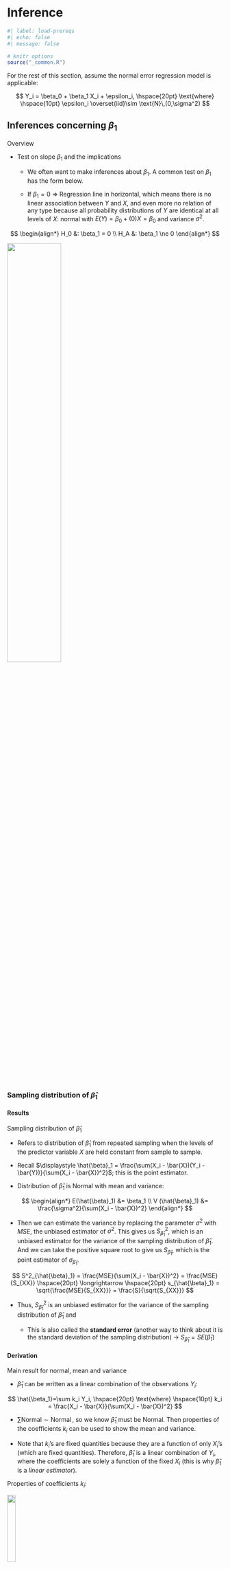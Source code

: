 # Inference {#sec-inference}

```r
#| label: load-prereqs
#| echo: false
#| message: false

# knitr options
source("_common.R")

```

<!-- % define LaTeX macros (/shortcuts) -->

<!-- % define vector (without parentheses, so when writing out in like a definition) of the form X_1, ..., X_n, where X and n are variable. NOTE: to call use $\vecn{X}{n}$ -->

\newcommand{\vecn}[2]{#1_1, \ldots, #1_{#2}}

<!-- % shortcut for ~ 'Named dist ' in normal font with space before parameters would go -->

\newcommand{\follow}[1]{\sim \text{#1}\,}

<!-- % (followsp is short for 'follow special') shortcut that can be used for iid or ind ~ 'Named dist ' in normal font with space before parameters would go -->

\newcommand{\followsp}[2]{\overset{#1}\sim \text{#2}\,}

<!-- % define independence symbol (it basically makes two orthogonal symbols very close to each other. The number of \! controls the space between each of the orthogonal symbols) -->

\newcommand{\ind}{\perp \!\!\! \perp}

<!-- % shortcut for Cov(X,Y) with formatting for Cov -->

\newcommand{\cov}[1]{\mathrm{Cov}(#1)}

<!-- % shortcut for Corr(X,Y) with formatting for Corr -->

\newcommand{\corr}[1]{\mathrm{Corr}(#1)}

<!-- % shortcut for non-italic e in math mode -->

\newcommand{\e}{\mathrm{e}}

For the rest of this section, assume the normal error regression model is applicable:

$$
Y_i = \beta_0 + \beta_1 X_i + \epsilon_i, \hspace{20pt} \text{where} \hspace{10pt} \epsilon_i \overset{iid}\sim \text{N}\,(0,\sigma^2)
$$

## Inferences concerning $\beta_1$

Overview

-   Test on slope $\beta_1$ and the implications

    -   We often want to make inferences about $\beta_1$. A common test on $\beta_1$ has the form below.
    
    -   If $\beta_1 = 0$ $\Longrightarrow$ Regression line in horizontal, which means there is no linear association between $Y$ and $X$, and even more no relation of any type because all probability distributions of $Y$ are identical at all levels of $X$: normal with $E(Y) = \beta_0 + (0) X = \beta_0$ and variance $\sigma^2$.

$$
\begin{align*}
  H_0 &: \beta_1 = 0 \\
  H_A &: \beta_1 \ne 0
\end{align*}
$$

![](files/images/zero-slope.png){width="50%"}

### Sampling distribution of $\hat{\beta}_1$

::: panel-tabset
#### Results

Sampling distribution of $\hat{\beta}_1$

-   Refers to distribution of $\hat{\beta}_1$ from repeated sampling when the levels of the predictor variable $X$ are held constant from sample to sample.

-   Recall $\displaystyle \hat{\beta}_1 = \frac{\sum(X_i - \bar{X})(Y_i - \bar{Y})}{\sum(X_i - \bar{X})^2}$; this is the point estimator.

-   Distribution of $\hat{\beta}_1$ is Normal with mean and variance:

$$
 \begin{align*}
   E(\hat{\beta}_1) &= \beta_1 \\
  V (\hat{\beta}_1) &= \frac{\sigma^2}{\sum(X_i - \bar{X})^2}
 \end{align*}
 $$

-   Then we can estimate the variance by replacing the parameter $\sigma^2$ with $MSE$, the unbiased estimator of $\sigma^2$. This gives us $S^2_{\hat{\beta}_1}$, which is an unbiased estimator for the variance of the sampling distribution of $\hat{\beta}_1$. And we can take the positive square root to give us $S_{\hat{\beta}_1}$, which is the point estimator of $\sigma_{\hat{\beta}_1}$.

$$
  S^2_{\hat{\beta}_1} = \frac{MSE}{\sum(X_i - \bar{X})^2} = \frac{MSE}{S_{XX}} \hspace{20pt} \longrightarrow \hspace{20pt} s_{\hat{\beta}_1} = \sqrt{\frac{MSE}{S_{XX}}} = \frac{S}{\sqrt{S_{XX}}}
  $$

-   Thus, $S^2_{\hat{\beta}_1}$ is an unbiased estimator for the variance of the sampling distribution of $\hat{\beta}_1$ and

    -   This is also called the **standard error** (another way to think about it is the standard deviation of the sampling distribution) → $S_{\hat{\beta}_1} = SE(\hat{\beta}_1)$

#### Derivation

Main result for normal, mean and variance

-   $\hat{\beta}_1$ can be written as a linear combination of the observations $Y_i$:

$$
\hat{\beta_1}=\sum k_i Y_i, \hspace{20pt} \text{where} \hspace{10pt} k_i = \frac{X_i - \bar{X}}{\sum(X_i - \bar{X})^2}
$$

-   $\sum \text{Normal} \sim \text{Normal}\,$, so we know $\hat{\beta}_1$ must be Normal. Then properties of the coefficients $k_i$ can be used to show the mean and variance.

-   Note that $k_i$'s are fixed quantities because they are a function of only $X_i$'s (which are fixed quantities). Therefore, $\hat{\beta}_1$ is a linear combination of $Y_i$, where the coefficients are solely a function of the fixed $X_i$ (this is why $\hat{\beta}_1$ is a *linear estimator*).

Properties of coefficients $k_i$:

![](files/images/ki-properties.png){width="20%"}

Proof of linear combination:

![](files/images/proof-linear-combination.png){width="50%"}

Proofs of properties of $k_i$:

![](files/images/proof-ki-properties.png){width="50%"}

Proof of mean:

![](files/images/proof-mean.png){width="50%"}

Proof of variance:

![](files/images/proof-variance.png){width="50%"}

Can also prove that $\hat{\beta}_1$ has minimum variance among all unbiased linear estimators.

<!-- page 43 of textbook, not hard to follow -->
:::

### Sampling distribution of $(\hat{\beta}_1 - \beta_1) / S_{\hat{\beta}_1}$

::: panel-tabset
#### Results

$$
\frac{\hat{\beta}_1 - \beta_1}{S_{\hat{\beta}_1}} = \frac{\hat{\beta}_1 - \beta_1}{\sqrt{MSE / S_{XX}}} \sim \text{t}\,_{n - 2}
$$

#### Derivation

Deriving the distribution of the standardized slope → $\displaystyle \frac{\hat{\beta}_1 - E(\hat{\beta}_1)}{SE(\hat{\beta}_1)}$

-   Technically when standardizing with an estimated standard deviation it is referred to as *studentized* statistic.

![](files/images/placeholder.png){width="50%"}

<!-- Can show the coefficients ki for model with intercept as well (written out in regression notes, probably not necessary); and my proofs have a bit more steps for extra clarity -->
:::

### Confidence interval for $\beta_1$

Forming interval

$$
\begin{align*}
  & P(-t_{\alpha/2, n-2} \le \frac{\hat{\beta}_1 - \beta_1}{S_{\hat{\beta}_1}} \le t_{\alpha/2, n-2}) = 1 - \alpha \\
  & \Longleftrightarrow \hspace{20pt} P(\hat{\beta}_1 - t_{\alpha/2, n-2} \cdot S_{\hat{\beta}_1} \le \frac{ - \beta_1}{S_{\hat{\beta}_1}} \le \hat{\beta}_1 + t_{\alpha/2, n-2} \cdot S_{\hat{\beta}_1}) = 1 - \alpha \\
  & \Longleftrightarrow \hspace{20pt}  100(1 - \alpha)\% \text{ CI } = \hat{\beta}_1 \pm t_{\alpha/2, n-2} \cdot S_{\hat{\beta}_1} \hspace{10pt} = \hspace{10pt} \hat{\beta}_1 \pm t_{\alpha/2, n-2} \cdot \sqrt{MSE / S_{XX}}
\end{align*}
$$

Interpretation

-   With \< $100(1 - \alpha)$ \>% confidence, we estimate that the average \< $Y$ context \> increases by between \< lower bound \> and \< upper bound \> for each additional unit increase in \< $X$ context \>.

-   Remember the scope of the regression model is restricted to some range of values of the predictor variable → May not be reasonable to use these slope estimates outside this range as the regression relation may not be linear then.

Demo:

::: panel-tabset
#### R functions

```r
#| class.source = "fold-hide"

# simulate sample dataset for normal error regression model
# -> E ~ Normal(0, sigma^2)
# -> Y = B0 + B1*X + E
# -> Y | X ~ Normal(B0 + B1*X, sigma^2)

# initialize items
# -> sample size, population parameters and error variance
n <- 50
beta_0 <- 2
beta_1 <- 5
sigma2 <- 10

# generate X values
x <- runif(n = n, min = 5, max = 10)

# generate error terms
epsilon <- rnorm(n = n, mean = 0, sd = sqrt(sigma2))
      
# calculate observations Y | X ~ Normal(B0 + B1*X, sigma^2)
y <- beta_0 + beta_1 * x + epsilon

# plot sample data with regression line
plot(x = x, y = y)
abline(lm(formula = y ~ x ), col = "red")

# display error terms
x_plot <- seq(from = -3 * sqrt(sigma2), to = 3 * sqrt(sigma2), by = 0.01)
hist(epsilon, freq = FALSE, xlab = bquote(epsilon * "~ Normal (" * mu * "," * sigma^2 * ")"), main = "")
lines(x = x_plot,
      y = dnorm(x = x_plot, mean = 0, sd = sqrt(sigma2)))

```

```r

# fit model
mod_normal <- lm(y ~ x)

# display only coefficient summaries of slope
summary(mod_normal)$coefficients[2,] # Estimate is the middle of the interval

# calculate confidence interval for slope
alpha <- 0.05
confint(mod_normal, parm = "x", level = 1 - alpha)

```

#### Manual

```r

# using R functions to get the needed values (can reference how to calculate these manually above)

# extract / calculate needed items
# -> point estimate = beta1-hat
# -> critical value = t_alpha/2, n-2
# -> SE(beta1-hat) = MSE / S_XX = S / sqrt(S_XX)
pe <- as.numeric(coef(mod_normal)["x"]) # SIDENOTE -> as.numeric() just to remove the named number data type
t_crit <- abs(qt(p = alpha / 2, df = mod_normal$df.residual))
s <- summary(mod_normal)$sigma
s_xx <- sum((x - mean(x))^2)
se_beta1_hat <- s / sqrt(s_xx)

# compare to Std. Error from summary of model coefficients
compare(summary(mod_normal)$coefficients["x","Std. Error"], se_beta1_hat)

# calculate confidence interval for beta1
ci_limits <- c(lower = pe - t_crit * se_beta1_hat, upper = pe + t_crit * se_beta1_hat)

# compare to results from confint(lm())
compare(confint(mod_normal, parm = "x", level = 1 - alpha), ci_limits)

```
:::

### Tests concerning $\beta_1$

Overview

-   The test shown below is called a test of utility of the model.

-   If reject → We conclude that $X$ does contribute information for the prediction of $Y$ when using the straight-line model.

-   If fail to reject → Then we conclude there is no linear relationship between $Y$ and $X$ (horizontal model). But keep in mind:

    -   Additional data might indicate that $\beta_1$ differs from zero.

    -   A more complex relationship between $Y$ and $X$ may exist, which would require fitting a model other than the straight-line model.

-   All assumptions about the error terms ($\epsilon_i \overset{iid}\sim \text{Normal}\,(0,\sigma^2)$) should be satisfied.

Two-tailed test (most common)

-   Hypotheses

$$
\begin{align*}
  H_0 &: \beta_1 = 0 \\
  H_A &: \beta_1 \ne 0
\end{align*}
$$

-   Test statistic

$$
TS = t^* = \frac{\hat{\beta}_1 - 0}{S_{\hat{\beta}_1}} = \frac{\hat{\beta}_1}{\sqrt{MSE / S_{XX}}}
$$

-   Rejection region and p-value

$$
\begin{align*}
  RR &= \{\lvert t^* \rvert > t_{\alpha/2, n - 2}\} \\
  p\text{-value} &= 2 \cdot P(t_{n-2} \ge \lvert t^* \rvert)
\end{align*}
$$

-   Decision

    -   Reject $H_0$ and conclude $H_A$ if $\hspace{10pt}$ $TS \in RR \hspace{10pt} \Longleftrightarrow \hspace{10pt} p\text{-value} \le \alpha$

    -   Fail to reject $H_0$ if $\hspace{10pt}$ $TS \notin RR \hspace{10pt} \Longleftrightarrow \hspace{10pt} p\text{-value} > \alpha$

    -   Can also look at the $100(1 - \alpha)\%$ CI for $\beta_1$ to see if contains 0.

-   Conclusion / Interpretation

    -   At the $\alpha$ significance level, we \< have / do not have \> sufficient evidence of a significant linear relationship between \< $Y$ context \> and \< $X$ context \>. \< if yes... \> This is a \< positive / negative \> linear relationship, indicating that as \< $X$ context \> increases, \< $Y$ context \> \< increases / decreases \>, on average.

Other tests

-   One-tailed tests

    -   $H_A: \beta_1 < 0 \hspace{10pt} \Longrightarrow \hspace{10pt} RR = \{t^*< t_{\alpha, n - 2}\} \hspace{10pt} \text{and} \hspace{10pt} p\text{-value} = P(t_{n-2} \le t^*)$

    -   $H_A: \beta_1 > 0 \hspace{10pt} \Longrightarrow \hspace{10pt} RR = \{t^* > t_{\alpha, n - 2}\} \hspace{10pt} \text{and} \hspace{10pt} p\text{-value} = P(t_{n-2} \ge t^*)$

-   Tests against specified nonzero value of $\beta_{1,0}$

    -   $TS = t^* = \frac{\hat{\beta}_1 - \beta_{1,0}}{S_{\hat{\beta}_1}}$

    -   RR, $p$-value and decisions are the same, just based on new $t^*$.

Demo:

::: panel-tabset
#### R functions

```r

# using same model from the confidence interval for beta1 demo

# display model summary, focusing on coefficient summaries for slope
# -> looking for t value (if doing traditional method test with RR) and Pr(>|t|) = p-value
summary(mod_normal) # compare p-value to alpha

```

#### Manual

```r

# calculate test statistic t* = beta1-hat / SE(beta1-hat)
beta1_hat <- as.numeric(coef(mod_normal)[2])
se_beta1_hat <- summary(mod_normal)$coefficients["x","Std. Error"]
t_star <- beta1_hat / se_beta1_hat

# compare to result from summary(lm())
compare(summary(mod_normal)$coefficients["x","t value"], t_star)

# calculate p-value = 2 * P(t_(n-2) >= |t*|)
p_value <- 2 * pt(q = t_star, df = df.residual(mod_normal), lower.tail = FALSE)

# compare to results from summary(lm())
compare(summary(mod_normal)$coefficients["x","Pr(>|t|)"], p_value)

```

#### Simulation

Simulation to determine how the magnitude of $\beta_1$ and $\sigma$ affect the resulting significance of the $X$ variable in SLR when simulating data. For example, suppose $\beta_1 = 1a$ and $\sigma = 3a$, where $a = 1, 2, 3$. Is there the same resulting significance for all values of $a$?  

```r

# initialize simulation settings
# -> first the parameters of interest (that are variable)
# -> create all combos
# -> add in the constant settings
# -> arrange in a good order
# -> add simulation id column
# -> set row names equal to id (helps keep track of results later)
params <- expand.grid(beta_1 = c(1,5,10),
                      ratio = c(1:3,5)) %>% 
  mutate(sigma = beta_1 * ratio) %>% 
  mutate(n = 30,
         beta_0 = 2) %>%
  arrange(beta_1, ratio) %>% 
  bind_cols(data.frame(sim_id = 1:nrow(.)))
rownames(params) <- paste0("sim", params$sim_id)

# define function to run on each unique simulation setting
run_trial <- function(vec, vec_names, m = 1000) {
  
  # redefine arguments for easier reference
  # -> numeric values get coerced to character because of `model` data type
  names(vec) = vec_names
  n = as.numeric(vec["n"])
  beta_0 = as.numeric(vec["beta_0"])
  beta_1 = as.numeric(vec["beta_1"])
  beta_2 = as.numeric(vec["beta_2"])
  sigma = as.numeric(vec["sigma"])
  sim_id = as.numeric(vec["sim_id"])
  
  # initialize results vector
  t = rep(NA, m)
  
  # loop to simulate m models and extract summaries
  for (i in 1:m) {
    
    # generate data
    x = runif(n = n, min = 5, max = 10)
    y = rnorm(n = n, mean = beta_0 + beta_1 * x, sd = sigma)
    
    # fit model
    mod = lm(y ~ x)
    
    # get summaries
    # -> just want t-stat
    t[i] = summary(mod)$coefficients["x", "t value"]
    
  }
  
  return(cbind(t, sim_id = sim_id))
  
}


# define function to run simulation and format results
simulation <- function(params, sim_function, iterations = 100, format_results = FALSE) {
  
  # run simulation for each parameter settings
  # -> have to transpose so that now each column is a parameter settings and convert to dataframe so can pass to map(), which needs a list
  results_raw = params %>% 
    t %>% 
    data.frame %>% 
    map(\(vec) sim_function(vec, vec_names = names(params), m = iterations), .progress = T)
  
  if (!format_results){
    
    return(results_raw)
    
  }else{
    
    # reformat results
    # -> convert each results matrix to a dataframe, then combine
    # -> attach the simulation settings to the results
    # -> pivot longer to have one column for the name of the summary measure and one for its value
    # -> convert parameters to factors for plot
    results = results_raw %>% 
      map(\(x) data.frame(x)) %>% 
      reduce(bind_rows) %>% 
      left_join(params, by = "sim_id") %>% 
      pivot_longer(cols = 1:(ncol(results_raw[[1]])-1),
                   names_to = "statistic",
                   values_to = "value") %>% 
      mutate(across(1:ncol(params), as.factor))
    return(results)
    
  }
  
}

# run simulation
results <- simulation(params = params, sim_function = run_trial, iterations = 1000, format_results = TRUE)
head(results)

# create a plot facetted by beta value, with density curves for the sampling distributions of the t-stats for each value of the sigma / beta1 ratio
# -> add reference line for significance cutoff

# set more informative labels for the facets
labels_beta <- c("1" = "beta1 = 1",
                 "5" = "beta1 = 5",
                 "10" = "beta1 = 10")
ggplot() + 
  geom_density(aes(x = value,
                   group = ratio,
                   color = ratio,
                   fill = ratio),
               data = results,
               alpha = 0.2) + 
  geom_vline(aes(xintercept = t),
             data = data.frame(t = abs(qt(0.025, df = params[1,"n"]-1))),
             color = "darkgrey") + 
  facet_grid(beta_1 ~ .,
             labeller = as_labeller(labels_beta)) + 
  guides(
    fill = guide_legend(bquote(sigma *  "/" * beta[1] * " ratio")),
    color = "none")

```

Based on the sampling distributions, it appears that the relative magnitude is what is important. And if it is the same even for different values, then will get similar results.

:::

<!-- ### Inferences concerning $\beta_0$ --- infrequent that this is ever done, so skipping -->

## Some considerations when making inferences

Effects of departures from normality:

-   If the probability distributions of $Y$ are not exactly normal but do not depart seriously $\Longrightarrow$ Sampling distribution of $\hat{\beta_1}$ $\approx$ normal $\Longrightarrow$ Using the $t$ distribution will provide $\approx$ $(100 - \alpha)\%$ CIs and $\alpha$-level tests.

-   The estimator $\hat{\beta_1}$ generally has the property of **asymptotic normality** (i.e. it's distribution approaches normality under very general conditions as the sample size increases). So with a sufficiently large sample size, inference procedures are still valid even if distributions of $Y$ have large departures from normality. Can switch from $t$-based procedures to $Z$-based with large $n$.

```r
#| eval = FALSE,
#| echo = FALSE

# create plot of t vs z critical values
df <- 5:500
alpha <- 0.025
plot(x = df, qt(1 - alpha, df = df), type  ="l", xlab = "df", ylab = "Critical values")
lines(x = df, y = rep(qnorm(1 - alpha), length(df)), col = "blue")

```

<!-- does R do this implicitly?? ; doubt it, but difference in marginal-->

Interpretation of confidence coefficient and risks of errors

-   Our regression model assumes that the $X_i$ are known constants. So the confidence coefficient and risks of errors are interpreted with respect to taking repeated samples where the $X$ observations are kept at the same levels as in the observed sample.

-   For example, confidence interval for $\beta_1$ with confidence coefficient 95% → If many independent samples are taken *where the levels of* $X$ are the same as in the dataset, approximately 95% of the constructed confidence intervals would capture the true value of $\beta_1$.

Spacing of the $X$ levels

-   For a given $n$ and $\sigma^2$, the variance of $\hat{\beta_1}$ is affected by the spacing of the $X$ levels in the observed data. As the spread in the $X$ levels increases, $S_{xx}$ increases and therefore $V(\hat{\beta_1})$ decreases.

<!-- Power of tests; skipping-->

## Interval estimation of $E(Y_h)$

Overview

-   A common objective is to estimate the mean of one or more probability distributions of $Y$.

-   Setup

    -   Let $X_h$ = level of $X$ that we wish to estimate the mean response for (may be a value which occurred in the sample, or some other value within the scope of the model).

    -   Mean response when $X = X_h$ is $E(Y_h)$; this is what we are estimating.

### Sampling distribution of $\hat{Y_h}$

::: panel-tabset
#### Results

Sampling distribution of $\hat{Y_h}$

-   Again, this refers to the different of $\hat{Y_h}$ from repeated sampling when the levels of the predictor variable $X$ are held constant from sample to sample.

-   Point estimator for $E(Y_h)$ → $\hat{Y_h} = \hat{\beta}_0 + \hat{\beta}_1 X_h$

-   Distribution of $\hat{Y_h}$ is Normal with mean and variance:

$$
  \begin{align*}
    E(\hat{Y_h}) &= E(Y_h) \\
    V(\hat{Y_h}) &= \sigma^2 \bigg[\frac{1}{n} + \frac{(X_h - \bar{X})^2}{\sum(X_i - \bar{X})^2}\bigg]
  \end{align*}
$$

-   Estimate variance (and standard deviation) by substituting $MSE$. This gives us:

$$
  S^2_{\hat{Y_h}} = MSE \bigg[\frac{1}{n} + \frac{(X_h - \bar{X})^2}{\sum(X_i - \bar{X})^2}\bigg] \hspace{20pt} \longrightarrow \hspace{20pt} S_{\hat{Y_h}} = \sqrt{S^2_{\hat{Y_h}}} = S \sqrt{\frac{1}{n} + \frac{(X_h - \bar{X})^2}{S_{XX}}}
$$

Notes

-   The variability of the sampling distribution of $Y_h$ is affected by how far $X_h$ is from $\bar{X}$ (from the numerator of second term in $V(\hat{Y_h})$) $\Longrightarrow$ $V(\hat{Y_h})$ increases the further $X_h$ is from $\bar{X}$.

-   Intuitive / visual explanation of this affect

    -   In the picture below, two regression lines are assumed to go through the same $(\bar{X}, \bar{Y})$ point to isolate the effect of variation in the estimated slope $\hat{\beta}_1$ from sample to sample.

    ![](files/images/variance-y-hat.png){width="40%"}

    -   We see the difference between estimated responses is much smaller when $X$ is near the mean $\bar{X}$. So the variation in slope from sample to sample has a much more pronounced effect for $X$ levels far from the mean.

-   When $X_h = 0$ $\Longrightarrow$ $V(\hat{Y_h})$ reduces to $V(\hat{\beta}_0)$ (likewise for the estimated variances). This is because when $X_h = 0$, $\hat{Y_h} = \hat{\beta}_0 + \hat{\beta}_1 (0) = \hat{\beta}_0$.

#### Derivation

![](files/images/placeholder.png){width="50%"}
:::

### Sampling distribution of $(\hat{Y_h} - E(Y_h)) / S_{\hat{Y_h}}$

$$
\frac{\hat{Y_h} - E(Y_h)}{S_{\hat{Y_h}}} = \frac{\hat{Y_h} - E(Y_h)}{\sqrt{MSE \bigg[\frac{1}{n} + \frac{(X_h - \bar{X})^2}{\sum(X_i - \bar{X})^2}\bigg]}} \sim \text{t}\,_{n - 2}
$$

### Confidence interval for $E(Y_h)$

-   Goal → Estimate the mean value of $Y$ for a given value of $X$.

-   Results → Using the same general format / derivation of a $t$ interval, we have

$$
100(1 - \alpha)\% \text{ CI } = \hat{Y_h} \pm t_{\alpha/2, n-2} \cdot S_{\hat{Y_h}} \hspace{10pt} = \hspace{10pt} \hat{Y_h} \pm t_{\alpha/2, n-2} \cdot \sqrt{MSE \bigg[\frac{1}{n} + \frac{(X_h - \bar{X})^2}{\sum(X_i - \bar{X})^2}\bigg]}
$$

-   Interpretation → With \< $1 - \alpha$ \>% confidence, we estimate that the true mean value of \< $Y$ context \> for all individuals with an \< $X$ context \> of \< $X_h$ \> to be between \< lower bound \> and \< upper bound \>.

Notes

-   Interpretations → Same interpretation rules about repeated sampling for constant $X$ levels (because $X_i$ are known constants in the regression model).

-   Confidence interval width is the smallest when $X_h = \bar{X}$ (assuming everything else remains equal).

    -   Design of experiments → Thus in an experiment to estimate the mean response at a particular level $X_h$, the precision of the estimate will be best if (everything else remaining equal) the observations on $X$ are spaced so that $\bar{X} = X_h$.

-   Tests → Can use the CI to perform a two-sided test as well.

-   Robust → Confidence limits shown here for $\hat{Y_h}$ are not sensitive to moderate departures from the assumption that the error terms are normally distributed. If there is substantial departures from normality, still not sensitive if large $n$; this robustness comes from robustness of CIs for $\beta_0$ and $\beta_1$.

    -   Can also think of these CIs as robust because they are only concerned with the center (location) of the distribution of $Y_h$.

-   Multiple intervals → \*\* CIs apply when a estimating *a single mean response* from the study. Will show later how to adjust when estimating several mean responses. \*\*

Demo

::: panel-tabset
#### R functions

```r
#| code-fold: true

# simulate sample dataset for normal error regression model

# initialize items
# -> sample size, population parameters and error variance
n <- 30
beta_0 <- 2
beta_1 <- 5
sigma <- 10 

# generate X values
x <- runif(n = n, min = 5, max = 15)

# generate response Y | X ~ Normal(B0 + B1*X, sigma^2)
# -> specify the conditional means and then incorporate the random error
# -> rnorm() can take a vector of means and iterates through them
# --> if there n > length(means), then the means get recycled from the start
y <- rnorm(n = n, mean = beta_0 + beta_1 * x, sd = sigma)

```

```r

# fit model
mod <- lm(y ~ x)

# specify new X level (X range is 5 - 15)
# -> newdata frame should have columns with same name as data for the model
x_h <- data.frame(x = 12)

# calculate just the point estimate of estimated E(Y_h)
# -> technically using the predict() function for class lm(), so just calling predict() is masking predict.lm() --> other classes like predict.glm() have slightly different argument options
# -> by default predict() returns the fits (regression line) for all of the obs (X values) used in the model fit, can specify new data points with newdata = < data_frame >
predict(mod, newdata = x_h)

# calculate lower and upper bounds of interval estimate for E(Y_h)
# -> by default does 95% CI and returns the point estimate (fit) as well
predict(mod, newdata = x_h, interval = "confidence", level = 0.95)

# show items related to standard error of estimation se(Y_h-hat)
# -> residual.scale = S = sqrt(MSE)
predict(mod, newdata = x_h, se.fit = TRUE)

# alternate way from ALSM package
# -> this is the package that goes with the textbook; provides some functions that are nowhere else, and some alternatives to common functions
# --> the implementation of this function is essentially what is done in the "manual" section
# --> type = "m" gives CI for mean observation; by default does CL of 95%, but specifies alpha
# -> SIDENOTE -> formatting: original result is a dataframe which displays poorly, so convert to matrix
ALSM::ci.reg(mod, newdata = x_h, type = "m", alpha = 0.05) %>% 
  as.matrix

```

#### Manual

```r

# calculate point estimate using estimated coefficients
# -> hat(Y_h) = hat(beta_0) + hat(beta_1) X_h
b <- as.numeric(coef(mod))
pe <- b[1] + b[2] * as.numeric(x_h)

# calculate critical value
# -> use lower.tail = FALSE to get the positive version of t_alpha/2
alpha <- 0.05
t_crit <- qt(p = alpha / 2, df = df.residual(mod), lower.tail = FALSE)

# calculate se(Y_h-hat) = MSE (1/n (X_h - X-bar)^2 / S_XX) %>% sqrt OR S * sqrt(1/n + S_XX)
n <- length(x)
x_bar <- mean(x)
s_xx <- sum((x - x_bar)^2)
mse <- (summary(mod)$sigma)^2
mse <- predict(mod, newdata = x_h, se.fit = TRUE)$residual.scale
se_yh_hat <- sqrt(mse * (1 / n + (as.numeric(x_h) - x_bar)^2 / s_xx))
se_yh_hat <- summary(mod)$sigma * sqrt((1 / n + (as.numeric(x_h) - x_bar)^2 / s_xx))

# calculate CI for E(Y_h)
ci_limits <- c(lower = pe - t_crit * se_yh_hat, upper = pe + t_crit * se_yh_hat)

# compare results to predict(lm(), type = "confidence")
# -> Y_h-hat and interval bounds
compare(predict(mod, newdata = x_h, interval = "confidence"), c("point estimate" = pe, ci_limits))

# -> se of estimation
# --> by default predict uses s = sqrt(mse) = residual standard error to get the se.fit (and the df as well = df.residual(mod)) ---> assumes future obs have same error variance as originals used for fitting
# --> can specify a different variance to use for future obs with pred.var if desired
compare(predict(mod, newdata = x_h, se.fit = TRUE)$se.fit, se_yh_hat)

# can return fit, bounds, and standard error info from predict using type = "terms"
predict(mod, newdata = x_h, type = "terms", interval = "conf")

# -> for the fit and bounds, for some reason this actually uses the alternate regression model -> Y_h-hat = bar(y) + beta_1-hat (X_h - bar(x))
# -> results: constant = beta_1-hat (X_h - X-bar) and attr = Y-bar
# -> same process to get upper and lower too, add to Y-bar
(x_star <- predict(mod, newdata = x_h, type = "terms"))
compare(pe, mean(y) + b[2] * (as.numeric(x_h) - mean(x)))

```

#### Properties

```r

# compare width of confidence intervals at two X levels

# specify new X levels (X range is 5 - 15)
# -> optimal width will be at X = X-bar
x_h_mean <- data.frame(x = mean(x))
x_h2 <- data.frame(x = 8)

# calculate width of intervals
predict(mod, newdata = x_h_mean, interval = "confidence")[2:3] %>% diff
predict(mod, newdata = x_h2, interval = "confidence")[2:3] %>% diff

```
:::

## Prediction of new observation

Overview

-   Goal → Predict a new observation $Y$ for a given $X$ value. This new observation is viewed as the result of a new trial, independent of the trials the model is based on.

-   Setup

    -   Again, $X_h$ is the $X$ level for the new trial. Still assuming the underlying regression model is appropriate for the new observation.

    -   The new observation on $Y$ is $Y_{h(new)}$; this is what we are estimating.

Distinction between (1) estimation of the mean response $E(Y_h)$ and (2) prediction of a new response $Y_{h(new)}$

1.  We estimate the *mean* of the distribution of $Y$.

2.  We predict an *individual outcome* drawn from the distribution of $Y$. Obviously, most outcomes deviate from the mean response; so this must be taken into account when predicting $Y_{h(new)}$.

-   Prediction has extra variability $\Longrightarrow$ Less precision.

### Prediction interval for $Y_{h(new)}$ when parameters are known

Demonstration of prediction intervals

-   For a simple example, assume the relevant parameters of the regression model are known:

$$
\beta_0 = 0.10, \, \beta_1 = 0.95, \, \sigma = 0.12 \hspace{10pt} \longrightarrow \hspace{10pt} E(Y) = 0.10 + 0.95 X
$$

-   If we have a new observation with $X_h = 3.425$ → $E(Y_h) = 0.10 + 0.95 (3.5) = 3.425$ (so we know the center of the normal distribution of $Y_h$). Thus, using the empirical rule we have the following prediction interval:

$$
99.7\% \text{ CI } = E(Y_h) \pm 3 \sigma \hspace{10pt} = \hspace{10pt} 3.425 \pm 3 (0.12) \hspace{10pt} \Longrightarrow \hspace{10pt} 3.065 \le Y_{h(new)} \le 3.785
$$

![](files/images/simple-prediction-interval.png){width="30%"}

Basic idea of prediction used here

-   Choose a range in the distribution of $Y$ where most of the observations will fall and then declare that the next observation will fall in this range.

-   The usefulness of the prediction interval depends on the width of the interval and the needs for precision by the user.

Generalizing for this simple scenario

-   When the regression parameters of normal error regression model are known:

$$
100(1 - \alpha)\% \text{ PI for } Y_{h(new)} = E(Y_h) \pm z_{\alpha / 2} \cdot \sigma
$$

-   Centering the limits around $E(Y_h)$ results in the narrowest interval consistent with the specified probability of a correct prediction.

### Prediction interval for $Y_{h(new)}$ when parameters are unknown

Overview and demo

-   When the regression parameters are unknown, they must be estimated.

    -   The mean of the distribution of $Y$ is estimated by $\hat{Y_h}$ as usual, and the variance of the distribution of $Y$ is estimated with $MSE$.

    -   However, we cannot simply use the previous PI with the parameters replaced by the corresponding point estimators. Here's a demo of why:

    -   The picture below shows two possible probability distributions of $Y$, corresponding to the lower and upper limits of a CI for $E(Y_h)$. In other words, the distribution of $Y$ could be located as far left as the one shown, as far right as the other one shown, or anywhere in between.

![](files/images/possible-prediction-intervals.png){width="40%"}

-   Results

    -   Since we do not know the mean $E(Y_h)$ and only estimate it by a confidence interval, we cannot be certain of the location of the distribution of $Y$.

    -   Because of this uncertainty, PIs for $Y_{h(new)}$ clearly must take into account two elements:

    1.  Variation in possible location of the distribution of $Y$.

    2.  Variation within the probability distribution of $Y$.

Prediction interval for $Y_{h(new)}$

-   Sampling distribution
         
    - Note that this studentized statistic uses the point estimator $\hat{Y_h}$ in the numerator rather than the true mean $E(Y_h)$ because the true mean is unknown and cannot be used in making a prediction.

    - For $E(Y_h)$ CIs shown earlier, we used $[\hat{Y_h} - E(Y_h)] / S_{\hat{Y_h}}$, which was okay because the only unknown was $E(Y_h)$ and it is what we are estimating. But now there are two layers of uncertainty (variability). So the reference value in the numerator is also an estimate, not the true value.
    
$$
\frac{Y_{h(new)} - \hat{Y_h}}{S_{pred}} \sim \text{t}\,_{n-2}
$$


-   Prediction interval

    -   Interpretation → With \< $1-\alpha$ \>% confidence, we predict that the true value of \< $Y$ context \> for a single (or the next) \< $X$ context \> of \< $X_h$ \> to be between \< lower bound \> and \< upper bound \>.

$$
100(1 - \alpha)\% \text{ PI for } Y_{h(new)} = \hat{Y_h} \pm t_{\alpha/2, n-2} \cdot S_{pred}
$$

Standard deviation of prediction $\sigma^2_{pred}$

-   The numerator of the studentized statistic represents how far the new observation will deviate from the estimated mean (based on the original $n$ cases in the study). This difference can be viewed as the prediction error, with $\hat{Y_h}$ serving as the best point estimate of the value of the new observation $Y_{h(new)}$.

-   We can easily find the variance of this difference (because of independence of the new $Y_{h(new)}$ and original $n$ cases on which $\hat{Y_h}$ is based).

$$
\sigma^2_{pred} = V(Y_{h(new)} - \hat{Y_h}) = V(Y_{h(new)}) + V(\hat{Y_h}) = \sigma^2 + \sigma^2_{\hat{Y_h}}.
$$

-   This has two components:

    1.  Variance of the distribution of $Y$ at $X = X_h$ → $\sigma^2$

    2.  Variance of the sampling distribution of $\hat{Y_h}$ → $\sigma^2_{\hat{Y_h}}$

-   The unbiased estimator of $\sigma^2_{pred}$ is

$$
S^2_{pred} = MSE + S^2_{\hat{Y_h}} = MSE + MSE \bigg[\frac{1}{n} + \frac{(X_h - \bar{X})^2}{\sum(X_i - \bar{X})^2}\bigg] = MSE \bigg[1 + \frac{1}{n} + \frac{(X_h - \bar{X})^2}{\sum (X_i - \bar{X})^2}\bigg] \hspace{20pt} \longrightarrow \hspace{20pt} S_{pred} = \sqrt{S^2_{pred}}
$$

Notes about prediction intervals

-   Analogous results / interpretations to estimation

    -   Interpretation → Again, the confidence coefficient refers to taking repeated samples based on the same set of $X$ values, and calculating prediction limits for $Y_{h(new)}$ for each sample.

    -   Precision → PI width is the smallest when $X_h = \bar{X}$ (assuming everything else remains equal).

    -   One interval → PIs apply for a single prediction based on the sample data.

-   Not robust → PIs (unlike CIs for the mean response) are sensitive to departures from normality of the error terms distribution. Can think of this non-robustness a result of having to take into account the center of the distribution of $Y_h$ (just like with CIs) AND also the tails (spread) of the distribution.

-   Precision → Even if PIs are too wide for useful predictions, they can still be informative for control / modelling purposes, specifically the estimated variance of prediction.

    -   $S^2_{pred} = MSE + S^2_{\hat{Y_h}} \hspace{10pt}$ has two pieces: (1) $MSE$ measures $X$-to-$X$ variation within the probability distribution for $Y$ (different response values for observations with same $X$ level) and (2) $S^2_{\hat{Y_h}}$ measures sample-to-sample variation (mean response of samples with overall same $X$ levels).

    -   So if $MSE$ is very large compared to $S^2_{\hat{Y_h}}$, e.g. $\frac{MSE}{S^2_{pred}} \ge 0.8 \text{ or } 0.9$, then the majority of the variation is from sample-to-sample. This could reflect other factors that aren't being taken into account by the model. So perhaps a multiple linear regression model should be used, which could result in more useful predictions.<mark> NOT SURE HOW THIS WORKS</mark>

Estimation vs Prediction

-   Location → For a particular $X_h$, CIs and PIs have the same point estimate $\hat{Y_h}$, which is the estimate of the mean $E(Y_h)$.

-   Precision

    -   The difference between CIs and PIs then lies in the relative accuracy of the interval.

    -   CIs are narrower than PIs at the same $X_h$.

    -   The only way to obtain more accurate prediction for a new value of $Y$ is to reduce the standard deviation of the regression model. This can be accomplished by using a curvilinear model, adding new independent variables, etc. or by collecting more data (width of both intervals decrease when the sample size increases).

-   Conceptual difference → CIs resemble PIs, except: A CI represents an inference on a parameter and is an interval that is intended to cover the value of the parameter; and a PI is a statement about the value to be taken by a random variable, the new observation $Y_{h(new)}$.

Demo

::: panel-tabset
#### R functions

```r

# using the same model as the confidence interval for E(Y_h) demo

# calculate just the point estimate of predicted Y_h(new)
# -> this is the same as the PE for a CI of E(Y_h) 
predict(mod, newdata = x_h)

# calculate lower and upper bounds of prediction interval Y_h(new)
# -> by default does 95% CI and returns the point estimate (fit) as well
predict(mod, newdata = x_h, interval = "prediction")
predict(mod, newdata = x_h, interval = "confidence")

# show items related to standard error of ESTIMATION se(Y_h-hat)
# -> ALWAYS returns this, even if specify interval = "pred"...
# --> suppose it implicitly adds the extra MSE term (from residual.scale) to get the prediction lwr and upr
predict(mod, newdata = x_h, se.fit = TRUE)

# alternative way using ALSM
# -> type = "n" gives PI for single new observation
ALSM::ci.reg(mod, newdata = x_h, type = "n") %>% 
  as.matrix

```

#### Manual

```r

# calculate point estimate and critical value
# -> same as for confidence interval
b <- as.numeric(coef(mod))
pe <- b[1] + b[2] * as.numeric(x_h)
alpha <- 0.05
t_crit <- qt(p = alpha / 2, df = df.residual(mod), lower.tail = FALSE)

# calculate standard error in prediction se(pred) = sqrt(MSE + var(Y-h-hat))
# -> save se(estimation = fit), shown earlier, then have to add in the extra MSE term
se_fit <- predict(mod, newdata = x_h, se.fit = TRUE)$se.fit
se_pred <- sqrt(summary(mod)$sigma^2 + se_fit^2)
se_pred <- sqrt(summary(mod)$sigma^2 + se_fit^2)

# OR calculate se(pred) using expanded formula se(pred) = MSE * (1 + 1/n (X_h - X-bar)^2 / S_XX) %>% sqrt OR s * sqrt(...)
n <- length(x)
x_bar <- mean(x)
s_xx <- sum((x - x_bar)^2)
s <- (summary(mod)$sigma)
se_pred <- s * sqrt((1 + 1 / n + (as.numeric(x_h) - x_bar)^2 / s_xx))

# calculate PI for Y_h(new)
pi_limits <- c(lower = pe - t_crit * se_pred, upper = pe + t_crit * se_pred)

# compare results to predict(lm(), type = "prediction)
# -> Y_h-hat and interval bounds
compare(predict(mod, newdata = x_h, interval = "prediction"), c("point estimate" = pe, pi_limits))

```

#### Properties

```r

# compare width of prediction intervals at two X levels

# specify new X levels (X range is 5 - 15)
# -> optimal width will again be at X = X-bar
x_h_mean <- data.frame(x = mean(x))
x_h2 <- data.frame(x = 8)

# calculate width of intervals
predict(mod, newdata = x_h_mean, interval = "prediction")[2:3] %>% diff
predict(mod, newdata = x_h2, interval = "prediction")[2:3] %>% diff

# compare widths of CI vs PI at the same X level

# calculate width of intervals
predict(mod, newdata = x_h, interval = "conf")[2:3] %>% diff
predict(mod, newdata = x_h, interval = "pred")[2:3] %>% diff

```

<!-- question -->

```r
#| eval = FALSE,
#| echo = FALSE

# function to calculate mse, var(estimation) and var(prediction) for a given model and X level
# -> inputs: lm() object and df of x values
# -> returns vector of length 3
get_pred_var <- function(mod, x_h) {
  
    mse = summary(mod)$sigma^2
    var_yh_hat = predict(mod, newdata = x_h, se.fit = TRUE)$se.fit^2
    var_pred = mse + var_yh_hat
    
    return(c(mse = mse, "var(estimation)" = var_yh_hat, "var(pred)" = var_pred))
}

# simulation to determine how much leaving out a predictor impacts the ratio of MSE to V(pred)

# setup two population models / datasets
# 1: Y1 = B0 + B1X1 -> responses just based on one predictor
# 2: Y2 = B0 + B1X1 + B2 X2 => responses now based on two predictors

# initialize items
# -> sample size, population parameters and error variance
n <- 30; beta_0 <- 2; beta_1 <- 5; beta_2 <- -5; beta_3 <- 2; sigma <- 10

# generate X values, same scope for each
x_1 <- runif(n = n, min = 5, max = 15)
x_2 <- runif(n = n, min = 5, max = 15)
x_3 <- runif(n = n, min = 0, max = 100)

# generate one set of error terms
# -> this way the ONLY difference between the two datasets is the different conditional means because of the extra predictor
epsilon <- rnorm(n = n, mean = 0, sd = sigma)

# generate responses
# model 1: Y1 | X1 ~ Normal(B0 + B1*X1, sigma^2)
# model 2: Y2 | X1, X2 ~ Normal(B0 + B1*X1 + B2*X2, sigma^2)
y_1 <- beta_0 + beta_1 * x_1 + epsilon
y_2 <- beta_0 + beta_1 * x_1 + beta_2 * x_2 + beta_3 * x_3 + epsilon

# fit models
# model 1: correctly fit on just X1
# model 2: incorrectly fit on just X1
mod_1 <- lm(y_1 ~ x_1)
mod_2 <- lm(y_2 ~ x_1)

# calculate mse, se(Y_h-hat) and se(pred) for both models
# -> iterate over list of both models; set names so output list elements are labelled
(var_info <- list(mod_1, mod_2) %>% 
  set_names(nm = c("mod_1", "mod_2")) %>% 
  map(\(mod) get_pred_var(mod, x_h = data.frame(x_1 = 12))))
  
# display / compare ratio of MSE to V(pred)
# -> RESULTS: results are obviously a function of the original sigma^2 AND the effect (slope) of the extra predictor, but ratio for mis-specified model does seem to be much larger even with small sigma^2 and beta1
var_info %>% 
  map(\(x) as.numeric(x["mse"] / x["var(pred)"]))

```

```r
#| eval = FALSE,
#| echo = FALSE

# fit models
# -> can fit models for multiple independent responses with same call, just specify a matrix of responses
# -> then a linear model is fitted separately by LSE to each column (using the same predictors, RHS)
# format of results
# -> now have mlm object (multivariate linear model)
# -> print just one set for model
# -> items of mods object (coefficients, residuals, fitted.values) are now matrices with columns for each model
mods <- lm(cbind(y_1, y_2) ~ x_1)

# calculate the mse, var(estimation) and var(prediction) for a given model and X level
x_h <- data.frame(x_1 = 12)

# -> model summary then is a list with an element for each model
mse <- summary(mods) %>% map_dbl(\(summ) summ$sigma^2)

# using predict()
predict(mods, newdata = x_h)
predict(mods, newdata = x_h, se.fit = TRUE) # doesn't work

# ??? is it really fitting two completely separate (independent) models, or does the multivariate aspect mean there is some relation?

```
:::

### Prediction of mean of $m$ observations for given $X_h$

Overview

-   Goal → Predict the mean of $m$ new observations on $Y$ for a given level of the predictor variable.

-   Setup → $\bar{Y}_{h(new)}$ represents the mean of the new $Y$ observations to be predicted.

Results

-   $100(1 - \alpha)\%$ Prediction interval for $\bar{Y}_{h(new)}$ (assuming the new observations are independent):

$$
\hat{Y_h} \pm t_{(1 - alpha /2, n - 2)} \cdot S_{predmean}
$$

-   Standard deviation in prediction of a mean $S_{predmean}$

$$
S^2_{predmean} = \frac{MSE}{m} + S^2_{\hat{Y_h}}  = MSE \bigg[\frac{1}{m} + \frac{1}{n} + \frac{(X_h - \bar{X})^2}{S_{XX}}\bigg]  \hspace{20pt} \longrightarrow \hspace{20pt} S_{predmean} = \sqrt{S^2_{predmean}}
$$

-   This has two components:

    1.  Variance of the distribution mean of $m$ observations from the probability distrubtion of $Y$ at $X = X_h$ → $\sigma^2 / m$

    2.  Variance of the sampling distribution of $\hat{Y_h}$ → $\sigma^2_{\hat{Y_h}}$

Notes

-   Interpretation → With \< $1 - \alpha$ \>% confidence, we predict that the true value of \< $Y$ context \> for \< $m$ \> \< $X$ context \> of \< $X_h$ \> to be between \< lower bound \> and \< upper bound \>.

-   Interval still has the same center as when estimating $E(Y_h)$ and predicting a single $Y_{h(new)}$.

-   This prediction interval is narrower than when predicting for a single observation (because it involves the prediction of the mean for a group), but still wider than the confidence interval.

-   We can then obtain the prediction interval for the total of the $m$ observations by multiplying each limit by $m$.

    -   e.g) For $m = 4$, if $5 \le \bar{Y}_{h(new)} \le 15 \hspace{10pt} \Longrightarrow \hspace{10pt} 5(4) = 20 \le \sum Y_{h(new)} \le 15(4)= 60$

Demo

::: panel-tabset
#### R functions

```r

# using the same model as the confidence interval for E(Y_h) demo

# calculate the predicted mean for m observations of Y_h(new)
# -> type = "nm" is gives PR for mean of m new observations at X_h
ALSM::ci.reg(mod, newdata = x_h, type = "nm") %>% 
  as.matrix

```

#### Manual

```r

# set number of observations to predict at X_h
m <- 4

# calculate just the point estimate of predicted Y-bar_h(new) and critical value
# -> PE is the same as previous CI and PI
pe <- as.numeric(predict(mod, newdata = x_h))
alpha <- 0.05
t_crit <- qt(p = alpha / 2, df = df.residual(mod), lower.tail = FALSE)

# calculate standard error in prediction se(pred) = sqrt(MSE / m + var(Y-h-hat))
# -> save se(fit), shown earlier, then have to add in the extra MSE / m term
se_fit <- predict(mod, newdata = x_h, se.fit = TRUE)$se.fit
se_pred <- sqrt(summary(mod)$sigma^2 / m + se_fit^2)

# calculate PI for Y-bar_h(new)
(pi_limits <- c(lower = pe - t_crit * se_pred, upper = pe + t_crit * se_pred))

# compare to (widths) of previous types of intervals
# -> order from most to least precise: CI for E(Y_h), PI for Y-bar_h(new), PI for single Y_h-hat
predict(mod, newdata = x_h, interval = "conf")
predict(mod, newdata = x_h, interval = "pred")

# interval for sum (total) of m predictions at X_h
# -> depends on context if this is meaningful
pi_limits * m

```
:::

## Confidence band for regression line

Overview

-   The goal is to obtain a confidence band for the entire regression line $E(Y) = \beta_0 + \beta_1 X$.

-   This band enables us to see the region in which the entire regression line lies and is particularly useful for determining the appropriateness of a fitted regression function.

Results

-   This confidence band formula below the same form as the CI formula for $E(Y_h)$, the mean response at $X_h$ ($\hat{Y_h} \pm t_{\alpha/2, n-2} \cdot S_{\hat{Y_h}}$), except it uses a different multiplier to adjust for multiple comparisons $\Longrightarrow$ Same point estimate and standard error.

    -   Some alternative procedures for developing confidence bands have been developed.

    -   The one shown below is the *Working-Hotelling confidence band* (more will be said about this method later).

    -   The simplicity of this method is that it is a direct extension of the confidence limits for a single mean response $E(Y_h)$ shown earlier.

-   The $100(1 - \alpha)\%$ confidence band for the regression line has boundaries at any level $X_h$:

$$
\hat{Y_h} \pm W \cdot S_{\hat{Y_h}} = \hat{Y_h} \pm W \cdot \sqrt{MSE \bigg[\frac{1}{n} + \frac{(X_h - \bar{X})^2}{\sum(X_i - \bar{X})^2}\bigg]}
$$

-   (Initial steps of deriving CI) → We are finding the two values such that $P(\text{lower} \le \beta_0 + \beta_1 X_h \le \text{upper}) = 1- \alpha$; And $\hat{Y_h}$ is the point estimator for $E(Y_h) = \beta_0 + \beta_1 X_h$.

-   $W$ multiplier

$$
W^2 = 2 \cdot F_{(1-\alpha; \, 2, n-2)}
$$

-   We multiply by two for SLR becuase there are two estimated coefficients.

-   The $W$-multiplier is larger than the $t$ multiplier because the confidence band must encompass the entire regression line, whereas the confidence limits for $E(Y_h)$ at $X_h$ apply only at the single level $X_h$.

Notes

-   Confidence band confidence level

    -   Interpretation → Indicates the proportion of time that the estimating procedure will yield a band that covers the entire line, in a long series of samples in which the $X$ observations are kept at the same level as in the actual study.

    -   Technical application → The confidence band applies to the entire regression line over all real-numbered values of $X$ from $-\infty$ to $\infty$.

    -   Practical application → In practice, the confidence band is ignored for that part of the regression line which is not of interest, so the confidence coefficient for this limited segment is somewhat higher than $1-\alpha$. Thus, $1-\alpha$ serves as a lower bound to the confidence coefficient.

-   Things to look for → Can see if the slope is clearly positive or negative, can look at the levels of the regression line at different levels of $X$ to gauge relative precision, etc.

-   Precision

    -   With the somewhat wider limits for the entire regression line, we are able to draw conclusions about any and all mean responses for the entire regression line and not just about the mean response at a given $X$ level.

    -   Although, generally confidence band lines at any value $X_h$ often are not substantially wider than the confidence limits for the mean response at that single $X_h$ level.

    -   Just like with the CI for $E(Y_h)$, the boundary points of the confidence band for the regression line are wider apart the further $X_h$ is from the mean $\bar{X}$ of the $X$ observations.

-   Formula → The lower and upper bounds together actually define a hyperbola.

Demo

::: panel-tabset
#### R functions

```r

# using the same model as the confidence interval for E(Y_h) demo

# calculate confidence band limits across scope of model
# -> initialize many x_h values covering min to max of original sample
x_h <- data.frame(x = seq(from = min(x), to = max(x), length = 20))

# calculate confidence bands
# -> type = "w" uses the Working-Hotelling method with the W multiplier
conf_band <- ALSM::ci.reg(mod, newdata = x_h, type = "w", alpha = 0.05)

# display results
kable(conf_band[1:5,], format = "html", digits = 3) %>% 
  kable_styling(full_width = FALSE,
                position = "left")

# compare width when estimating a single E(X_h) to the confidence bands
c(x_h[1,], predict(mod, newdata = data.frame(x = x_h[1,]), interval = "conf")) %>% 
  set_names(c("x", "fit", "lwr", "upr"))

# plot fitted line and confidence bands on scatterplot
# -> also add reference line for X-bar showing where the most precision is
conf_band %$% 
  matplot(x = x, y = cbind(Fit, Lower.Band, Upper.Band), type =  "l", lty = c(1,2,2), col = c("red", "blue", "blue"), xlab = expression(X[h]), ylab = expression(hat(Y)[h]), main = bquote(.(100 * (1 - alpha)) * "% Confidence band"))
points(x, y)
abline(v = mean(x), lty = 2, col = "lightgrey")
text(x = mean(x) + 0.5, y = min(y) + 1, labels = expression(bar(X)) , col = "darkgrey")

```

#### Manual

```r

# calculate W multiplier = 2 F_crit(regression = of coefficients, residual)
# degrees of freedom
# -> numerator -> = df regression (# of coefficients) = 2 for SLR
# -> denominator -> df residual (n - # of coefficients) = n - 2 for SLR
# probability -> F is right-tailed, so need to use 1 - alpha now
# -> no dividing by two or taking absolute value
alpha <- 0.05
(W <- sqrt(2 * qf(1 - alpha, df1 = length(coef(mod)), df2 = df.residual(mod))))

# compare W to t at a specific X_h
abs(qt(alpha / 2, df = df.residual(mod)))

# calculate confidence bands
# -> use seq of x values from before
# -> get the fits and se(estimation) for each new x
# -> calculate lower and upper confidence band limits = Y_h-hat +- W * se(estimation)
fit <- as.numeric(predict(mod, newdata = x_h))
se_fit <- predict(mod, newdata = x_h, se.fit = TRUE)$se.fit
lower <- fit - W * se_fit
upper <- fit + W * se_fit

# combine above info
data_conf_band <- data.frame(x_h = x_h$x, fit, se_fit, lower, upper, width = upper - lower) 

# illustrate process of confidence bands over X range
data_conf_band %>% 
  display_nice(col.names = c("X_h", "fit = Y_h-hat", "SE(fit) = S_{Y_h-hat}", "LB = Y_h-hat - W x S_{Y_h-hat}", "UB = Y_h-hat + W x S_{Y_h-hat}", "Width"))

# compare results to ci.reg(type = "w)
compare(head(ALSM::ci.reg(mod, newdata = x_h, type = "w", alpha = 0.05)), head(data_conf_band[,c(1,2,4,5)]))

head(data_conf_band)

```

#### Other functions

```r

# demo to verify what geom_smooth() gives

# results
# -> lm regression lines line up as expected, BUT...
# -> the confidence bands using se = TRUE are actually the lower and upper **pointwise** confidence interval around the mean
# -> ** this means it is plotting ALL of the INDIVIDUAL CIs for E(Y_h), whereas Working-Hotelling confidence bands represent a confidence "interval" for the ENTIRE regression line

# create dataframe of original observations the model was built on
data_original <- data.frame(x, y)

# set t multiplier for making single interval estimates of E(Y_h)
t_crit <- abs(qt(alpha / 2, df = df.residual(mod)))

# create confidence band demo plotting dataset
# -> rename current lower and upper to have an indication of W multiplier
# -> calculate new lower and upper bounds based on t multiplier
# -> remove unneeded columns for plot
# -> reshaoe to long with to long with and columns for type of bound and value
# -> create indicator variable for type of multiplier used in calculating the lower and upper bounds (check what suffix is of bound) and then remove multiplier indication from bound column (just take off suffix)
data_conf_band_plot <- data_conf_band %>% 
  rename(lower_w = lower,
         upper_w = upper) %>% 
  mutate(lower_t = fit - t_crit * se_fit,
         upper_t = fit + t_crit * se_fit) %>% 
  select(-c(width, se_fit)) %>% 
  pivot_longer(cols = starts_with(c("lower", "upper")),
               names_to = "bound",
               values_to = "value") %>% 
  mutate(multiplier = 
           case_when(
             str_sub(bound, start = -1) == "t" ~ "t",
             TRUE ~ "W"),
         bound = str_sub(bound, end = -3))

# create demo plot
# layer:  geom_smooth()
# -> this adds regression line
# -> se + TRUE adds the shaded ribbon representing "confidence bands"
# layer: geom_line() first one
# -> add manually calculated regression line, should line up exactly with above
# layer: geom_line() second and third ones
# -> confidence bands for both multipliers
ggplot() + 
  geom_smooth(aes(x = x,
                  y = y),
              data = data_original,
              method = "lm",
              formula = y ~ x,
              level = 1 - alpha,
              se = TRUE,
              color = "yellow",
              linewidth = 1,
              alpha = 0.5) + 
  geom_line(aes(x = x_h,
                y = fit),
            data = data_conf_band_plot,
            color = "red",
            linewidth = 0.5) + 
  geom_line(aes(x = x_h,
                y = value,
                color = multiplier),
            data = filter(data_conf_band_plot, bound == "lower"),
            linetype = 2) + 
  geom_line(aes(x = x_h,
                y = value,
                color = multiplier),
            data = filter(data_conf_band_plot, bound == "upper"),
            linetype = 2) + 
  scale_color_manual(name = "Multiplier", values = c(t = "purple", W = "blue")) + 
  labs(title = "Demo of confidence bands",
       x = expression(X[h]),
       y = expression(hat(Y)[h]))

```

Where the multipliers are $t_{\alpha / 2, n - p}$ and $W = 2 \cdot F_{1 - \alpha; p, n - p}$.

#### In practice

Demo to verify confidence bands and prediction bands from `predict()`.

```r

# create two datasets of should be equivalent confidence limits (from different functions)
data_bands_plot1 <-predict(mod, newdata = x_h, interval = "conf") %>% 
  data.frame() %>% 
  mutate(fun = "pred") %>% 
  bind_rows(
    ALSM::ci.reg(mod, newdata = x_h, type = "m") %>% 
      data.frame %>% 
      mutate(fun = "ci.reg") %>% 
      select(fit = Fit, lwr = Lower.Band, upr = Upper.Band, fun)
  ) %>% 
  bind_cols(bind_rows(x_h, x_h), .)

ggplot(data = data_bands_plot1) + 
  geom_line(aes(x = x,
                y = fit)) + 
  geom_line(aes(x = x,
                y = lwr, 
                color = fun,
                linetype = fun)) + 
  geom_line(aes(x = x,
                y = upr,
                color = fun,
                linetype = fun))

# SAME

# try again for predictions
# create two datasets of should be equivalent prediction limits (from different functions)
data_bands_plot2 <-predict(mod, newdata = x_h, interval = "pred") %>% 
  data.frame() %>% 
  mutate(fun = "pred") %>% 
  bind_rows(
    ALSM::ci.reg(mod, newdata = x_h, type = "n") %>% 
      data.frame %>% 
      mutate(fun = "ci.reg") %>% 
      select(fit = Fit, lwr = Lower.Band, upr = Upper.Band, fun)
  ) %>% 
  bind_cols(bind_rows(x_h, x_h), .)

ggplot(data = data_bands_plot2) + 
  geom_line(aes(x = x,
                y = fit)) + 
  geom_line(aes(x = x,
                y = lwr, 
                color = fun,
                linetype = fun)) + 
  geom_line(aes(x = x,
                y = upr,
                color = fun,
                linetype = fun))

# SAME

```

So can just use `predict()` with dataset spread over range of predictor to form **pointwise** confidence / prediction bands. Assuming this is still valid because limits of the confidence band for the regression line at *any* value $X_h$ are not substantially wider than the confidence limits for the mean response at that *single* $X_h$ level.

```r

# create dataset of both pointwise confidence and prediction limits
confs <- predict(mod, newdata = x_h, interval = "conf")
preds <- predict(mod, newdata = x_h, interval = "pred")
plot(x = data_original$x, y = data_original$y, type = "p")
lines(x = x_h$x, y = confs[,"fit"],  type = "l", col = "grey")
lines(x = x_h$x, y = confs[,"lwr"],  type = "l", col = "green")
lines(x = x_h$x, y = confs[,"upr"],  type = "l", col = "green")
lines(x = x_h$x, y = preds[,"lwr"],  type = "l", col = "blue")
lines(x = x_h$x, y = preds[,"upr"],  type = "l", col = "blue")

```

:::

## Analysis of variance approach to regression

-   This approach is very useful for multiple linear regression and other types of linear statistical models.

### Partitioning of total sum of squares

Overview

-   In a regression setting, analysis of variance (ANOVA) allows us to capture the different sources of variability in the model.

-   We do this by partitioning the sums of squares and degrees of freedom associated with the the response variable $Y$.

![](files/images/ss-breakdown.png){width="100%"}

Types of sum of squares

-   Total sum of squares → Measured in terms of the deviations of the $Y_i$ around their mean $\bar{Y}$.

$$
SSTO = \sum (Y_i - \bar{Y})^2 = S_{YY}
$$

-   Measures the total variation of $Y$, which tells us the uncertainty related to $Y$ when the predictor variable $X$ is *not* taken into account.

-   If all observations are the same, then $SSTO = 0$. More variation in $Y_i$, the larger $SSTO$ is.

-   Sum of squares error → Measured in terms of the deviations of the $Y_i$ around the fitted regression line $\hat{Y_i}$ (i.e. the residuals $e_i$).

$$
SSE = \sum (Y_i - \hat{Y_i})^2
$$

-   Measures the remaining variation / uncertainty in the $Y_i$'s after we utilize the predictor variable $X$ (i.e. "unexplained" variation).

-   If all observations fall on the fitted line, $SSE = 0$. More variation in $Y$ around the fitted line, the larger $SSE$ is.

-   Sum of squares regression → Measured in terms of the deviations of the fitted $\hat{Y_i}$ around their mean $\bar{Y}$.

$$
SSR = \sum (\hat{Y_i} - \bar{Y})^2
$$

-   Measures the variation in the $Y_i$'s that is associated with the regression line.

-   In other words, it measures the variation in the $Y_i$'s that is accounted for by the relationship between $Y$ and $X$ (i.e. "explained" variation). We are essentially upgrading our original prediction for $Y$ from $\bar{Y}$ to now $\hat{Y}$; so this $\approx$ (conceptually) measures how much better the predictions become.

-   So, the larger $SSR$ is in relation to $SSTO$, the greater is the effect of the regression relation in accounting for the total variation in the $Y_i$ observations.

::: panel-tabset
#### Results

-   Partitioning individual deviations

![](files/images/partitioning-deviations.png){width="30%"}

-   The two components are:

    1.  The deviation of the fitted value $\hat{Y_i}$ around the mean $\bar{Y}$.
    2.  The deviation of the observation $Y_i$ around the fitted regression line.

-   This relationship holds for the sum of the squared deviations as well:

$$
\begin{align*}
  \sum (Y_i - \bar{Y})^2 &= \sum (\hat{Y_i} - \bar{Y})^2 + \sum (Y_i - \hat{Y_i})^2\\
  SSTO &= SSR + SSE
\end{align*}
$$

#### Derivation

-   Partitioning total sum of squares

![](files/images/partition-ss-proof.png){width="50%"}

-   The formulas for $SSTO$, $SSE$ and $SSR$ above are best for computations. But an alternate form of $SSR$ is useful for deriving analytical results is shown below:

$$
\begin{align*}
  SSR &= \sum [\hat{Y_i} - \bar{Y}]^2 \\
      &= \sum [(\hat{\beta}_0 + \hat{\beta}_1 X_i) - \bar{Y}]^2 \\
      &= \sum [(\bar{Y} - \hat{\beta}_1 \bar{X}) + \hat{\beta}_1 X_i - \bar{Y}]^2 \\
      &= \hat{\beta}_1^2 \sum [X_i - \bar{X}]^2
\end{align*}
$$
:::

### Breakdown of degrees of freedom

Degrees of freedom for each sum of square

-   $SSTO$ → Has $n-1$ degrees of freedom associated with it.

    -   One degree of freedom is lost because the deviations $Y_i - \bar{Y}$ are subject to one constraint: they must sum to zero ($\sum (Y_i - \bar{Y}) = 0$).

    -   Equivalently, one degree of freedom is lost because the sample mean $\bar{Y}$ is used to estimate the population mean.

-   $SSE$ → Has $n-2$ degrees of freedom associated with it.

    -   Two degrees of freedom are lost because the two parameters $\beta_0$ and $\beta_1$ are estimated in obtaining the fitted values $\hat{Y_i}$.

-   $SSR$ → Has 1 degrees of freedom associated with it.

    -   Although there are $n$ deviations $\hat{Y_i} - \bar{Y}$, all fitted values are calculated from the same estimated regression line. So the regression line just has two degrees of freedom (corresponding to the slope and intercept, for SLR $p = 2$)...

    -   BUT then, one degree of freedom is lost because again we have to estimate the mean in order to calculate $\sum (\hat{Y_i} - \bar{Y})^2$, thus $p - 1$ $\Longleftrightarrow$ the deviations $\hat{Y_i} - \bar{Y}$ are subject to one constraint: they must sum to zero.

-   (Note: The constraints on the deviations come from the properties of the fitted LSE line.)

Property of degrees of freedom

-   Dfs are additive

$$
\begin{align*}
  n - 1 &= 1 + (n-2) \\
  df_{TO} &= df_{R} +df_{E}
\end{align*}
$$

### Mean squares

-   General definition → A sum of squares divided by its associated degrees of freedom is called a mean square ($MS$).

-   Two mean squares

    -   Mean square regression:

    $$MSR = \frac{SSR}{df_R} = \frac{SSR}{1}$$

    -   Mean square error:

    $$MSE = \frac{SSR}{df_E} = \frac{SSE}{n-2}$$

-   Note → Mean squares are not additive $\Longrightarrow$ $MSR + MSE \ne MSTO$

### ANOVA table

-   The breakdowns of the total sum of squares and associated degrees of freedom are displayed in the form of an analysis of variance table.

-   Below shows an extra column for expected mean squares, which will be needed for inference (usual ANOVA tables have everything except this column).

| Source of Variation | $df$             | $SS$                                   | $MS$                    | $E(MS)$                                     | $F$               | $p$-value                 |
|:----------|:----------|:----------|:----------|:----------|:----------|-----------|
| Regression          | $df_R = 1$       | $SSR = \sum (\hat{Y_i} - \bar{Y})^2$ 1 | $MSR = \frac{SSR}{1}$   | $\sigma^2 + \beta_1 \sum (X_i - \bar{X})^2$ | $\frac{MSR}{MSE}$ | $P(F_{(df_R, df_E)} > F)$ |
| Error               | $df_E = n - 2$   | $SSE = \sum (Y_i - \hat{Y_i})^2$       | $MSE = \frac{SSE}{n-2}$ | $\sigma^2$                                  |                   |                           |
| Total               | $df_{TO} = n -1$ | $SSTO = \sum (Y_i - \bar{Y})^2$        |                         |                                             |                   |                           |

-   Could convert $SSTO = S_{YY}$ to a mean square as well by dividing by $df_{TO} = n - 1$ → This gives us $\frac{1}{n - 1}{\sum (Y_i - \bar{Y})^2}$ = Sample variance of $Y_i$ (totally unrelated to the regression line; just the variance of a set of numbers, which is technically a mean square).

-   This is different than the regression $S^2 = MSE$ which is an estimate of the error variance which is found by taking the deviations relative to the fitted line (not $bar{Y}$).

Demo

::: panel-tabset
#### R functions

```r
#| code-fold: true

# initialize items
# -> sample size, population parameters and error variance
n <- 30; beta_0 <- 2; beta_1 <- 3; sigma <- 15 

# generate data
x <- runif(n = n, min = 5, max = 15)
y <- rnorm(n = n, mean = beta_0 + beta_1 * x, sd = sigma)

```

```r

# now introducing another function to fit models and the different results / outputs from each

# fit equivalent models
# -> lm() fits linear models
# --> also one-way anova (ancova) models, but aov() works better with anova analyses
mod_lm <- lm(y ~ x)
mod_aov <- aov(y ~ x)

# the main difference between lm() and aov() is mainly in the form of the output

# calling (printing) the model object
# -> for lm object gives estimated coefficients
mod_lm
# -> for aov object it gives breakdown of SS and df for each variable and sigma estimate
mod_aov

# summary() function
# -> for lm it gives regression-style output, i.e. regression coefficients with standard errors and t-tests
summary(mod_lm)
# -> for aov it gives anova table,which is the same information but represented as sums of squares estimates with F ratios
summary(mod_aov)

# can switch between the two summaries by calling a summary method
# -> get anova table from lm object
summary.aov(mod_lm)
# -> get regression-style output from aov object
summary.lm(mod_aov)

# alternative (more straight-forward) way to get anova table 
# -> use anova() on lm object <==> anova.lm() -> this is one of the two main uses of this function
# -> looking for Df, Sum Sq, and Mean Sq
# --> gives sequential SS (will look into more later)
anova(mod_lm) %>% as.matrix # could do anova(mod_aov), but makes for sense just to do summary() if already have aov object

# save usual lm model as another object to simplify notation
mod <- mod_lm

```

```r
#| eval = FALSE,
#| echo = FALSE

# NOT SURE WHAT IS HAPPENING HERE ?????
# this by default just shows rows for x variables
# -> for SLR, SSR = SS for x shown here
summary.aov(mod_lm)

# -> can also show the intercept row as well, by default just does a row for each X and then residuals (error)
summary.aov(mod_lm, intercept = TRUE)
# not sure where this SS comes from, because it's wayy more than SSTO

# and the intercept SS stays the same if fit model without X
summary.aov(lm(y ~ 1), intercept = TRUE)

# and not sure why (although I think this may come up later?)
# -> SS for x is the same regardless if intercept is in model
summary.aov(lm(y ~ x -1))

# ALSO, how does an intercept-only model have any DF for MS?? 1 - 1 = 0??

```

#### Manual

```r

# recreating each value in the anova table output

# degrees of freedom 
# -> regression: each individual coefficient gets 1 df, then lose 1; so for SLR df = 2 - 1 = 1
# -> error: df = n - # of predictors (p) as usual
df_e <- mod$df.residual
df_r <- length(coef(mod)) - 1

# sums of squares
# -> SSR = explained error (improved prediction) -> Y-hat - Y-bar
# -> SSE = still unexplained error (residuals) -> Y - Y-hat
ssr <- sum((fitted(mod) - mean(y))^2)
sse <- sum((y - fitted(mod))^2)

# mean squares = respective SS / df
msr <- ssr / df_r
mse <- sse / df_e

# combine (organize) into anova table layout for comparison
# -> fill matrix by column
at <- matrix(data = c(c(df_r, df_e), c(ssr, sse), c(msr, mse)), nrow = 2, byrow = FALSE)
colnames(at) <- c("df", "SS", "MS")
rownames(at) <- c("x", "error")

# compare results to relevant pieces of anova(lm())
compare(anova(mod_lm)[,1:3], at)

```

#### Properties

```r

# demonstrate additive df and SS

# df total = n - 1 (have to estimate pop mean, so lose 1)
df_to <- length(y) - 1

# SSTO = total deviation (S_YY) -> Y - Y-bar
ssto <- sum((y - mean(y))^2)

# compare pieces from anova to calculated totals
compare(c(sum(anova(mod)[, "Df"]), sum(anova(mod)[, "Sum Sq"])), c(df_to, ssto))

```
:::

### Expected mean squares

Goal → In order to make inferences based on the analysis of variance approach, we need to know the expected value of each of the mean squares.

::: panel-tabset
#### Results

-   The expected value of a mean square is the mean of its sampling distribution and tells us what is being estimated by the mean square.

-   It can be shown that:

$$
\begin{align*}
  E(MSE) &= \sigma^2 \\
  E(MSR) &= \sigma^2 + \beta_1^2 \sum (X_i - \bar{X})^2
\end{align*}
$$

-   Note that the first result goes with earlier statement that $MSE$ is an unbiased estimator of $\sigma^2$.

-   Important implications

    1.  The mean of the sampling distribution of $MSE$ is $\sigma^2$ *whether or not* $Y$ and $X$ are linearly related (i.e. whether or not $\beta_1 = 0$).

    2.  The mean of the sampling distribution of $MSR$ is also $\sigma^2$ when $\beta_1 = 0$.

    -   Thus, when $\beta_1 = 0$, the sampling distributions of $MSE$ and $MSR$ are located identically and $MSE$ and $MSR$ will tend to be relatively close to each other.

    -   But, when $\beta_1 \ne 0$, the mean of the sampling distribution of $MSR$ will be greater than $\sigma^2$ (because $\beta_1^2 \sum (X_i - \bar{X})^2$ then must be positive) and therefore located to the right of that of $MSE$. So, $MSR$ will tend to be larger than $MSE$.

    -   These results suggest that a comparison of $MSR$ and $MSE$ is useful for testing whether or not $\beta_1 = 0$.

#### Derivation

![](files/images/placeholder.png){width="50%"}
:::

## $F$ test of $\beta_1 = 0$ vs $\beta_1 \ne 0$

Overview

-   The analysis of variance approach lets us perform very useful test for regression models (and other linear statistical models).

::: panel-tabset
#### Results

Test on slope

-   Hypotheses → For the SLR, ANOVA gives us a test for:

$$
\begin{align*}
  H_0 &: \beta_1 = 0 \\
  H_A &: \beta_1 \ne 0
\end{align*}
$$

-   Test statistic → For ANOVA, the test statistic $F^*$ compares $MSR$ and $MSE$

$$
TS = F^* = \frac{MSR}{MSE}
$$

-   (see derivation) Under $H_0: \beta_1 = 0$ → $F^* \sim \text{F}\,_{(1, n-2)}$

-   Rejection region and p-value

    -   $F^*$ values near 1 support $H_0$ and large $F^*$ values support $H_A$ (if the model is useful, we expect $MSR$ to be large compared to $MSE$) $\Longrightarrow$ Upper-tailed test.

$$
\begin{align*}
  RR &= \{F^* > F_{(1 - \alpha;\, 1, n - 2)}\} \\
  p\text{-value} &= P(F_{(1, n-2)} \ge F^*)
\end{align*}
$$

-   Note → $F_{(1-\alpha;\,1,n-2)}$ is the $100 (1-\alpha)$ percentile of the appropriate $F$ distribution (different notation meaning than $t_{\alpha / 2}$ because not a symmetric distribution now).

-   Decision → Same rules as usual, now just with $F$-distribution

    -   Reject $H_0$ and conclude $H_A$ if $\hspace{10pt}$ $TS \in RR \hspace{10pt} \Longleftrightarrow \hspace{10pt} p\text{-value} \le \alpha$; \hspace{20pt} Fail to reject $H_0$ if previous not true.

-   Conclusion / Interpretation

    -   At the $\alpha$ significance level, we \< have / do not have \> sufficient evidence of a significant linear relationship between \< $Y$ context \> and \< $X$ context \>.

Equivalence of $F$ test and $t$ test

-   The $F$-test is algebraically equivalent to the *two-tailed* $t$ test → $F^* = (t^*)^2$

    -   Same relationship for the critical values when defining the rejection region / p-value → $F_{(1-\alpha; \, 1, n-2)} = t_{\alpha/2, n-2}^2$.

-   Will get same conclusion either way, but the $t$ test is more flexible because it can be used for one-sided alternatives involving $\beta_1$, while the $F$ test cannot.

#### Derivation

Sampling distribution of $F^*$

-   Goal → In order to be able to construct a statistical decision rule and examine its properties, we need to know the sampling distribution of $F^*$.

-   Derivation → Start by considering the sampling distribution of $F^*$ under $H_0: \beta_1 = 0$. We will use the following theorem:

    -   **Cochran's theorem** → Let $Y_1, \ldots, Y_{n}$ represent a random sample from the same normal distribution with mean $\mu$ and variance $\sigma^2$. Suppose $SSTO = \sum (Y_i - \bar{Y})^2$ is partitioned into $k$ sums of squares $SS_r$, each with degrees of freedom $df_r$. If $\displaystyle \sum_{r=1}^k df_{r} = n - 1$, then each of the $\frac{SS_r}{\sigma^2}$ terms are independent $\chi^2$ random variables with $df_r$ degrees of freedom.

![](files/images/placeholder.png){width="50%"}

-   Under $H_A: \beta_1 \ne 0$

    -   $F^* \sim \text{Non-central F}\,_{(1, n - 2)}$ with non-centrality parameter $\lambda$.
    -   Still $SSR \perp \!\!\! \perp SSE$ and $SSE / \sigma^2 \sim \chi^2_{n-2}$. But the condition that both $SSR / \sigma^2$ and $SSE / \sigma^2$ are $\chi^2$ random variables requires $\beta_1 = 0$.

Equivalence of $F$ test and $t$ test

![](files/images/placeholder.png){width="50%"}
:::

Demo

::: panel-tabset
#### R functions

```r

# continuing previous anova table demo

# show anova table
# -> looking for F value` and Pr(>F)
anova(mod) %>% as.matrix

# equivalence of F test and two sided t-test
compare(anova(mod)["x","F value"], summary(mod)$coefficients["x","t value"]^2)

```

#### Manual

```r

# continuing to recreate each value in the anova table output

# calculate F and p-value
# -> TS F* = MSR / MSE
# -> p-value = P(F(df reg, df error) > F*)
F_star <- msr / mse
p_value <- pf(q = F_star, df1 = df_r, df2 = df_e, lower.tail = FALSE)

# compare results to relevant pieces of anova(lm())
compare(anova(mod_lm)[1,4:5], c(F_star, p_value))

```
:::

## General linear test approach

Overview

-   The ANOVA $F$ test above is an example of a **General Linear Test (GLT)** (also called a **global** or an **omnibus** test) for a statistical model, which is an approach that can be used for highly complex tests of linear statistical models, as well as for simple tests.

    -   For SLR, the global test (the significance of a model test), the ANVOA $F$ test, and the $t$ test for the linear impact are all equivalent.

-   It has three basic steps, which are described in more detail below:

    1.  Fit the full model and obtain the error sum of squares $SSE(F)$.

    2.  Fit the reduced model under Ho and obtain the error sum of squares $SSE(R)$.

    3.  Use test statistic / p-value to make decision.

Full model

-   Start with the model considered to be appropriate for the data (or the model with all available predictors); this is called the **full / unrestricted model**.

    -   For SLR, the full model is just the normal error regression model:

$$
Y_i = \beta_0 + \beta_1 X_i + \epsilon_i, \hspace{20pt} \text{Full model}
$$

-   We need to fit the full model and get the error sum of squares, denoted $SSE(F)$ (deviations of $Y_i$ and its estimated expected value $\hat{Y_i}$, which is the fitted regression line). For the full model, we have:

$$
SSE(F) = \sum (Y_i - \hat{Y_i})^2 = \sum [Y_i - (\hat{\beta}_0  + \hat{\beta}_1 X_i)]^2 = SSE
$$

-   *With a SLR full model*, the error sum of squares is the usual $SSE$.

Reduced model

-   Next we consider $H_0$. For SLR, we have:

$$
\begin{align*}
  H_0 &: \beta_1 = 0 \hspace{20pt} \text{Reduced model is appropriate} \\
  H_A &: \beta_1 \ne 0 \hspace{20pt} \text{Full model is appropriate}
\end{align*}
$$

-   The model under $H_0$ is called the **reduced / restricted model**. When $\beta_1 = 0$, the full model reduces to:

$$
Y_i = \beta_0 + 0 \cdot X_i + \epsilon_i = \beta_0 + \epsilon_i \hspace{20pt} \text{Reduced model}
$$

-   Then we fit the reduced model and again get the error sum of squares, now denoted $SSE(R)$.

    -   *For this particular (a SLR) reduced model*, it can easily be shown that the LSE and MLE estimator of $\beta_0$ is $\bar{Y}$. Thus the estimated expected value of each observation is $\hat{\beta}_0 = \bar{Y}$ and we can get the error sum of squares with:

$$
SSE(R) = \sum (Y_i - \hat{Y_i})^2 = \sum (Y_i - \hat{\beta}_0)^2 = \sum (Y_i - \bar{Y})^2 = SSTO
$$

-   Thus, *for any intercept-only reducted model* $\Longrightarrow$ $SSE(R) = SSTO$.

Test statistic and decision

-   Logic → Now we compare the two sum of squares from the full and reduced model using the fact that the reduced $SSE$ is always greater than or equal to the full $SSE$.

    -   $SSE(R) \ge SSE(F)$ → More parameters in the model ALWAYS leads to a better fit (i.e. *less unexplained* variability = *more explained* variability) $\Longrightarrow$ Smaller are the deviations around the fitted regression function.

-   Comparison scenarios

    1.  $SSE(F)$ are close $SSE(R)$

    -   Using the full model does not account for much more unexplained variability than does the reduced model $\Longrightarrow$ Added parameters in the full model *do not* really help to reduce the unexplained variation $\Longrightarrow$ Reduced model is adequate and $H_0$ holds.

    2.  $SSE(R) << SSE(F)$

    -   The additional parameters in the full model *do* help to substantially reduce the unexplained variability in $Y_i$, which means $H_A$ holds.

-   Test statistic is a function of the difference in two $SSE$s, relative to the full $SSE$:

$$
TS = F^* = \frac{SSE(R) - SSE(F)}{df_R - df_F} \Big/ \frac{SSE(F)}{df_F} = \frac{SSE(R) - SSE(F)}{df_R - df_F}  \Big/ MSE(F)
$$ {#eq-gen-lin-test}

-   Under $H_0: \beta_1 = 0 \hspace{10pt} \text{Reduced model}$ → $F^* \sim \text{F}\,_{(df_R - df_F, df_F)}$

-   Rejection region and p-value

    -   Again, we reject for large values of $F^*$ (large difference $SSE(R) - SSE(F)$ supports $H_A$).

$$
\begin{align*}
  RR &= \{F^* > F_{(1 - \alpha;\, df_R - df_F, \, df_F)}\} \\
  p\text{-value} &= P(F_{(df_R - df_F, \, df_F} \ge F^*)
\end{align*}
$$

-   For SLR (testing whether or not $\beta_1 = 0$), we have:

$$
\begin{align*}
  SSE(R) &= SSTO \hspace{20pt} SSE(F) = SSE \\
  f_R &= n - 1 \hspace{45pt} df_F = n - 2
\end{align*}
$$

-   So the test statistic becomes

$$
F^* = \frac{SSTO - SSE}{(n - 1) - (n - 2)} \Big/ \frac{SSE}{n - 2} = \frac{SSR}{1} \Big/ \frac{SSE}{n - 2} = \frac{MSR}{MSE}
$$

-   This is equivalent to the ANOVA $F$ test shown earlier.

::: panel-tabset
#### R functions

```r

# using the same data as anova table demos

# fit full model
# -> for SLR, full model is E(Y) = B0 + B1 X
mod_full <- lm(y ~ x)

# fit reduced model
# -> for SLR, full model is E(Y) = B0
# -> to fit an intercept-only model, specify 1 on the RHS
mod_reduced <- lm(y ~ 1)

# perform general linear test of reduced vs full model
# -> testing H0: beta_1 = 0 (reduced model) vs HA: beta_1 != 0 (full model)
# function call
# -> anova() on multiple lm objects <==> anova.lmlist() -> this is the second main uses of this function
# -> typically will supply models smallest to largest (this makes for a natural interpretation of the results); but it works regardless
# -> models MUST BE nested AND fit on the same dataset in order for results to make statistical sense
# results
# -> sequentially gives the change in dfs and SS from mod 1 to mod 2 (then from mod 2 to mod 3, and so on...)
# -> so it is df_1 - df_2 and SS_1 - SS_2 ==> if nested from smallest to largest model, results will all be positive and interpreted as "additional reductions"
# -> by default, performs F test comparing models in the order specified (again sequentially)
anova(mod_reduced, mod_full, test = "F") %>% as.matrix

# demo with more than two models
mod_squared <- lm(y ~ x + I(x^2))
anova(mod_reduced, mod_full, mod_squared) %>% as.matrix

# demo showing how the sequential comparison works
# -> above compared mod 1 to mod 2 and then mod 2 to mod 3
# -> now comparing mod 1 directly to mod 3
anova(mod_reduced, mod_squared) %>% as.matrix

```

#### Manual

```r

# general linear test of reduced vs full model

# using the same data as anova table demos

# for full model ->  get the corresponding SSE and df 
# -> for SLR, full model is E(Y) = B0 + B1 X
sse_f <- resid(mod_full)^2 %>% sum
df_f <- df.residual(mod_full)

# for reduced model -> get the corresponding SSE and df
sse_r <- resid(mod_reduced)^2 %>% sum
df_r <- df.residual(mod_reduced)

# calculate F stat and p-value
# -> using the shortcut for second term: F* = [(SSE(R) - SSE(F)) / (df_R - df_F)] / MSE(F)
mse_f <- summary(mod_full)$sigma^2
F_star <- ((sse_r - sse_f) / (df_r - df_f)) / mse_f
p_value <- pf(q = F_star, df1 = df_r - df_f, df2 = df_f, lower.tail = FALSE)

# combine (organize) into anova table layout for comparison
at <- matrix(data = c(c(df_r, df_f), c(sse_r, sse_f), c(NA, df_r - df_f), c(NA, sse_r - sse_f), c(NA, F_star), c(NA, p_value)), nrow = 2, byrow = FALSE)
colnames(at) <- c("df_E Original", "SSE Original", "Change df", "Change SSE", "F*", "p-value")
rownames(at) <- c("Mod 1 - Reduced", "Mod 2 - Full")

# compare to results from anova(reduced mod, full model)
compare(anova(mod_reduced, mod_full), at)

# for SLR ==> equivalent to F test on beta 1
compare(anova(mod_reduced, mod_full)[2, "F"], anova(mod_full)["x", "F value"])

```
:::

## Descriptive measures of linear association between $X$ and $Y$

Overview

-   There is no *one single measure* to completely describe the usefulness of a regression model for a particular application.

-   If the goal is estimation of parameters and means and predicting new observations, usefulness of estimates or predictions depends upon the width of the interval and the user's needs for precision. This can vary from one application to another.

-   Rather than making inferences, goals could be to describe the degree of linear association between $Y$ and $X$. Again the usefulness of which measure and its value depend on the application.

### Coefficient of determination

Overview

-   A very common measure because of its simplicity is the coefficient of determination $R^2$, which is a measure of the effect of $X$ in reducing the uncertainty in predicting $Y$. This reduction in sum of squares ($SSTO - SSE = SSR$) gets expressed as a proportion:

$$
R^2 = \frac{SSR}{SSTO} = 1-\frac{SSE}{SSTO}, \hspace{20pt} \text{range:} \hspace{10pt} 0 \le R^2 \le 1
$$ Interpretation

-   \< $R^2 *100$ \>% of the variation in \< $Y$ context \> can be explained by the *linear* relationship between \< $Y$ context \> and \< $X$ context \>.

    -   So, the larger $R^2$ is, the more the total variation of $Y$ is reduced by introducing the predictor variable $X$ $\Longleftrightarrow$ greater degree of linear association between $Y$ and $X$.

-   Practically, this indicates the quality of the fit by measuring the proportion of variability explained by the fitted model.

-   Limiting values

    -   When the fitted regression line is horizontal ($\hat{\beta}_1 = 0$ and $\hat{Y_i} = \bar{Y}$) $\Longrightarrow$ $SSE = SSTO$ and $R^2 = 0$.

    -   When there is a perfect fit (all of the points lie on the fitted regression line) $\Longrightarrow$ $SSE = 0$ and $R^2 = 1$.

    -   In practice, unlikely to be exactly equal to either of these. Also note that context of data (scientific field of the application) has a big impact on general values of $R^2$ and consequently what is interpreted as "strong".

    -   If $R^2$ is small, we can consider adding other independent variables that can explain a significant portion of the remaining unexplained variability in the model.

Limitations of $R^2$

-   Usefulness in prediction → A high coefficient of determination does not necessarily indicate that useful (precise) predictions can be made.

    -   This is because $R^2$ measures only a relative reduction from $SSTO$ and provides no information about absolute precision for estimating a mean response or predicting a new observation.

-   Quality of fit → A high coefficient of determination does not necessarily indicate that the estimated regression line is a good fit and similarly an $R^2$ near zero does not necessarily indicate that $Y$ and $X$ are not related.

    -   This is because $R^2$ measures the degree of *linear* association between $Y$ and $X$, whereas the actual regression relation may be curvilinear. So make sure to look at the scatterplot.

![](files/images/r2-limitations.png){width="50%"}

Inflating $R^2$

-   $X$ level spacing → The value taken by $R^2$ in a given sample tends to be affected by the spacing of the $X$ observations: Wider spacing in $X_i$ $\Longrightarrow$ higher $R^2$. Here's why:

    -   Wider spacing (larger spread) in $X_i$ in the sample when $\hat{\beta}_1 \ne 0$ $\Longrightarrow$ larger spread of the observed $Y_i$ around $\bar{Y}$ $\Longrightarrow$ Larger $SSTO$.

    -   And since $SSE$ is unaffected ($V(Y_i) = \sigma^2$ for all $X_i$), $SSR$ has to increase. Then we can see from either representation $R_2 = SSR/ SSTO = 1 - SSE / SSTO$, that $R^2$ will increase.

    -   Overfitting → $R^2$ can be artificially inflated by including additional model terms (adding extra predictors).

        -   This is because $SSR$ always increases with more predictors, even if they are completely unrelated to the response variable.

        -   Later $R^2_{adj}$ will be discussed which corrects for the inclusion of extra predictors.

Demo

::: panel-tabset
#### R functions

```r
#| code-fold: true

# initialize items
# -> sample size, population parameters and error variance
n <- 30; beta_0 <- 2; beta_1 <- 5; sigma <- 10

# generate data
x <- runif(n = n, min = 5, max = 15)
y <- rnorm(n = n, mean = beta_0 + beta_1 * x, sd = sigma)


```

```r

# fit model
mod <- lm(y ~ x)

# display summary
# -> looking for Multiple R-squared
summary(mod)

```

```r
#| class.source = "fold-hide"

# plot x and y with regression line
# -> add annotation for R^2 value
plot(x = x, y = y)
abline(mod, col = "red")
text(x = 14, y = 30, labels = bquote(R^2 * " = " * .(round(summary(mod)$r.squared,3))), col = "red")

```

#### Manual

```r

# get anova table for model
at <- anova(mod)
as.matrix(at)

# calculate R^2 from sums of squares from anova table
# R^2 = SSR / SSTO = SSR / (SSR + SSE) = 1 - SSE / SSTO
ssr <- at["x", "Sum Sq"]
sse <- at["Residuals", "Sum Sq"]
r_squared <- ssr / (ssr + sse)
r_squared <- 1 - sse / (ssr + sse)

# compare results from summary(lm())
compare(summary(mod)$r.squared, r_squared)

```

#### Properties

```r

# demo to show how more spacing of X levels increases R^2 value

# initialize items
# -> sample size, population parameters and error variance
n <- 30; beta_0 <- 2; beta_1 <- 3; sigma <- 5 

# generate two datasets
# -> generate common error terms, so the only difference is the spacing of the X levels
# -> generate two X vectors, one with larger spread of X values
# -> calculate Y
# -> add indicator for spread and then combine into one dataframe
epsilon <- rnorm(n = n, mean = 0, sd = sigma)
data_samples <- list(runif(n = n, min = 8, max = 12),
                     runif(n = n, min = 2, max = 16)) %>% 
  map(\(x) data.frame(x = x,
                      y = beta_0 + beta_1 * x + epsilon)) %>% 
  map2(c("smaller", "larger"), \(df, spread) mutate(df, spread = spread)) %>% 
  bind_rows

# confirm same error terms
# -> calculate epsilon as Y - E(Y) and then add observation number column to sort by
data_samples %>% 
  mutate(epsilon = y - (beta_0 + beta_1 * x)) %>% 
  mutate(observation = 1:n, .by = spread) %>% 
  arrange(observation) %>% 
  head(n = 6) %>% 
  display_nice

# calculate R^2 for each spread dataset
data_samples %>% 
  split(.$spread) %>% 
  map_dbl(\(df) summary(lm(y ~ x, data = df))$r.squared) %>% 
  round(3)

# create plot of both sets of points and regression line
# -> add reference line for Y-bar for each dataset (to show how SSTO is calculated)
ggplot(aes(x = x,
           y = y,
           color = spread),
       data = data_samples) + 
  geom_point() + 
  geom_smooth(method = "lm",
              formula = y ~ x,
              se = FALSE,
              fullrange = TRUE) + 
  geom_hline(aes(yintercept = y_bar,
                 color = spread),
             data = summarize(data_samples, y_bar = mean(y), .by = spread),
             linetype = "dashed")

```
:::

### Coefficient of correlation

-   A measure of linear association between $Y$ and $X$ when both $Y$ and $X$ are *random* is the coefficient of correlation. This is the signed square root of $R^2$:

$$
r = \pm \sqrt{R^2}
$$

-   A plus or minus sign is attached to this measure according to whether the slope of the fitted regression line is positive or negative. Thus, $-1 \le r \le 1$.

-   ONLY in SLR can the coefficient of determination $R^2$ be computed as the square of the correlation coefficient $r^2$.

```r

# continuing previous example

# calculate correlation
r <- cor(x, y)

# compare to squared-correlation to R^2
compare(summary(mod)$r.squared, r^2)

```

-   Note → Regression models do not contain a parameter to be estimated by $R^2$ or $r$. These are simply *descriptive measures* of the *degree of linear association* between $Y$ and $X$ in the sample observations that *may, or may not, be useful* in any instance.

<!-- come back and add math 321 stuff about correlation? like the formula?? -->

## Considerations in applying regression analysis

Reminders when implementing regression models

1.  Frequently, regression analysis is used to make inferences for the future (e.g. a school board wants to predict future enrollments by using a regression model containing several demographic variables as predictor variables). In these situations, the validity of the regression application depends on whether basic conditions in the future will be similar to those at the time the regression analysis is based on.

2.  In predicting new observations on $Y$, the predictor variable $X$ itself often has to be predicted. Therefore, predictions are dependent upon the correctness of the population projection (i.e. they are conditional predictions).

3.  Be careful of extrapolation. We cannot be sure that the regression function that fits the past data is appropriate over a wider range of the predictor variable.

4.  A statistical test that concludes $\beta_1 \ne 0$ does not establish a cause-and-effect relation between the predictor and response variables. With nonexperimental data, both the $X$ and $Y$ variables may be simultaneously influenced by other variables not in the regression model. On the other hand, the existence of a regression relation in controlled experiments is often good evidence of a cause-and-effect relation.

5.  We frequently wish to estimate several mean responses or predict several new observations for different levels of the predictor variable; this causes some special problems to arise. The confidence coefficients for the limits for estimating a mean response and for the prediction limits for a new observation only for a *single level* of $X$ for a given sample.

6.  When observations on the predictor variable $X$ are subject to measurement errors, the resulting parameter estimates are generally no longer unbiased.

<!-- skipping 2.1 normal correlation models, definitely want to come back to this -->
